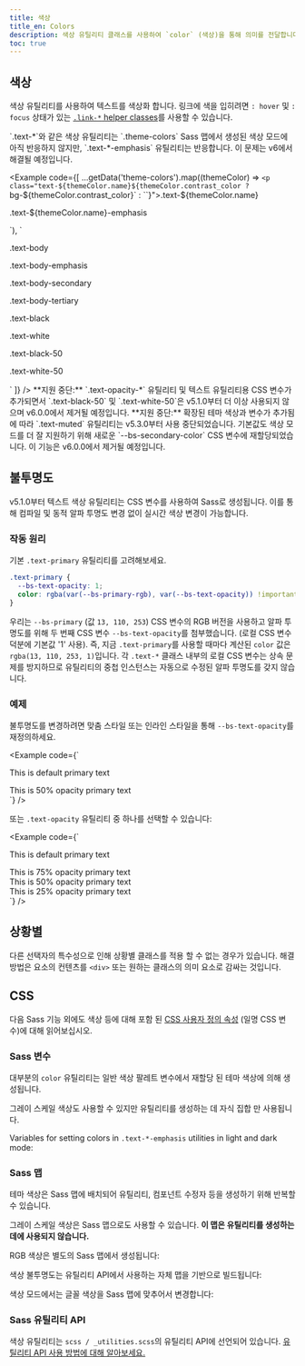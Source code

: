 ```yaml
---
title: 색상
title_en: Colors
description: 색상 유틸리티 클래스를 사용하여 `color` (색상)을 통해 의미를 전달합니다. 호버 상태의 링크 스타일링에 대한 지원도 포함합니다.
toc: true
---
```



<Callout name="warning-color-assistive-technologies" />

## 색상

색상 유틸리티를 사용하여 텍스트를 색상화 합니다. 링크에 색을 입히려면 `: hover` 및 `: focus` 상태가 있는 [`.link-*` helper classes]([[docsref:/helpers/colored-links]])를 사용할 수 있습니다.

<Callout type="info">
`.text-*`와 같은 색상 유틸리티는 `.theme-colors` Sass 맵에서 생성된 색상 모드에 아직 반응하지 않지만, `.text-*-emphasis` 유틸리티는 반응합니다. 이 문제는 v6에서 해결될 예정입니다.
</Callout>

<Example code={[
  ...getData('theme-colors').map((themeColor) => `<p class="text-${themeColor.name}${themeColor.contrast_color ? ` bg-${themeColor.contrast_color}` : ``}">.text-${themeColor.name}</p>
<p class="text-${themeColor.name}-emphasis">.text-${themeColor.name}-emphasis</p>`),
  `
<p class="text-body">.text-body</p>
<p class="text-body-emphasis">.text-body-emphasis</p>
<p class="text-body-secondary">.text-body-secondary</p>
<p class="text-body-tertiary">.text-body-tertiary</p>

<p class="text-black bg-white">.text-black</p>
<p class="text-white bg-dark">.text-white</p>
<p class="text-black-50 bg-white">.text-black-50</p>
<p class="text-white-50 bg-dark">.text-white-50</p>`
]} />

<Callout type="warning">
**지원 중단:** `.text-opacity-*` 유틸리티 및 텍스트 유틸리티용 CSS 변수가 추가되면서 `.text-black-50` 및 `.text-white-50`은 v5.1.0부터 더 이상 사용되지 않으며 v6.0.0에서 제거될 예정입니다.
</Callout>

<Callout type="warning">
**지원 중단:** 확장된 테마 색상과 변수가 추가됨에 따라 `.text-muted` 유틸리티는 v5.3.0부터 사용 중단되었습니다. 기본값도 색상 모드를 더 잘 지원하기 위해 새로운 `--bs-secondary-color` CSS 변수에 재할당되었습니다. 이 기능은 v6.0.0에서 제거될 예정입니다.
</Callout>

## 불투명도

<AddedIn version="5.1.0" />

v5.1.0부터 텍스트 색상 유틸리티는 CSS 변수를 사용하여 Sass로 생성됩니다. 이를 통해 컴파일 및 동적 알파 투명도 변경 없이 실시간 색상 변경이 가능합니다.

### 작동 원리

기본 `.text-primary` 유틸리티를 고려해보세요.

```css
.text-primary {
  --bs-text-opacity: 1;
  color: rgba(var(--bs-primary-rgb), var(--bs-text-opacity)) !important;
}
```
우리는 `--bs-primary` (값 `13, 110, 253`) CSS 변수의 RGB 버전을 사용하고 알파 투명도를 위해 두 번째 CSS 변수 `--bs-text-opacity`를 첨부했습니다. (로컬 CSS 변수 덕분에 기본값 '1' 사용). 즉, 지금 `.text-primary`를 사용할 때마다 계산된 `color` 값은 `rgba(13, 110, 253, 1)`입니다. 각 `.text-*` 클래스 내부의 로컬 CSS 변수는 상속 문제를 방지하므로 유틸리티의 중첩 인스턴스는 자동으로 수정된 알파 투명도를 갖지 않습니다.

### 예제

불투명도를 변경하려면 맞춤 스타일 또는 인라인 스타일을 통해 `--bs-text-opacity`를 재정의하세요.

<Example code={`<div class="text-primary">This is default primary text</div>
<div class="text-primary" style="--bs-text-opacity: .5;">This is 50% opacity primary text</div>`} />

또는 `.text-opacity` 유틸리티 중 하나를 선택할 수 있습니다:

<Example code={`<div class="text-primary">This is default primary text</div>
<div class="text-primary text-opacity-75">This is 75% opacity primary text</div>
<div class="text-primary text-opacity-50">This is 50% opacity primary text</div>
<div class="text-primary text-opacity-25">This is 25% opacity primary text</div>`} />

## 상황별

다른 선택자의 특수성으로 인해 상황별 클래스를 적용 할 수 없는 경우가 있습니다. 해결 방법은 요소의 컨텐츠를  `<div>` 또는 원하는 클래스의 의미 요소로 감싸는 것입니다.

## CSS

다음 Sass 기능 외에도 색상 등에 대해 포함 된 [CSS 사용자 정의 속성]([[docsref:/customize/css-variables]]) (일명 CSS 변수)에 대해 읽어보십시오.

### Sass 변수


대부분의 `color` 유틸리티는 일반 색상 팔레트 변수에서 재할당 된 테마 색상에 의해 생성됩니다.

<ScssDocs name="color-variables" file="scss/_variables.scss" />

<ScssDocs name="theme-color-variables" file="scss/_variables.scss" />

그레이 스케일 색상도 사용할 수 있지만 유틸리티를 생성하는 데 자식 집합 만 사용됩니다.

<ScssDocs name="gray-color-variables" file="scss/_variables.scss" />

<ScssDocs name="theme-text-map" file="scss/_maps.scss" />

Variables for setting colors in `.text-*-emphasis` utilities in light and dark mode:

<ScssDocs name="theme-text-variables" file="scss/_variables.scss" />

<ScssDocs name="theme-text-dark-variables" file="scss/_variables-dark.scss" />

### Sass 맵

테마 색상은 Sass 맵에 배치되어 유틸리티, 컴포넌트 수정자 등을 생성하기 위해 반복할 수 있습니다.

<ScssDocs name="theme-colors-map" file="scss/_variables.scss" />

그레이 스케일 색상은 Sass 맵으로도 사용할 수 있습니다. **이 맵은 유틸리티를 생성하는 데에 사용되지 않습니다.**

<ScssDocs name="gray-colors-map" file="scss/_variables.scss" />

RGB 색상은 별도의 Sass 맵에서 생성됩니다:

<ScssDocs name="theme-colors-rgb" file="scss/_maps.scss" />

색상 불투명도는 유틸리티 API에서 사용하는 자체 맵을 기반으로 빌드됩니다:

<ScssDocs name="utilities-text-colors" file="scss/_maps.scss" />

색상 모드에서는 글꼴 색상을 Sass 맵에 맞추어서 변경합니다:

<ScssDocs name="theme-text-map" file="scss/_maps.scss" />

<ScssDocs name="theme-text-dark-map" file="scss/_maps.scss" />

### Sass 유틸리티 API

색상 유틸리티는 `scss / _utilities.scss`의 유틸리티 API에 선언되어 있습니다. [유틸리티 API 사용 방법에 대해 알아보세요.]([[docsref:/utilities/api#using-the-api]])

<ScssDocs name="utils-color" file="scss/_utilities.scss" />
